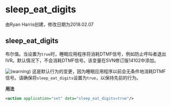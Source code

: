# sleep_eat_digits

由Ryan Harris创建，修改日期为2018.02.07

## sleep_eat_digits

布尔值。当设置为`true`时，睡眠应用程序将消耗DTMF信号，例如防止呼叫者退出IVR。默认情况下，不会消耗DTMF信号。该变量在SVN修订版14102中添加。

![(warning)](/images/icons/emoticons/warning.svg) 这是默认行为的变更，因为睡眠应用程序以前会无条件地消耗DTMF信号。请确保将`sleep_eat_digits`设置为`true`，以保持先前的行为。

**用法**

```xml
<action application="set" data="sleep_eat_digits=true"/>
```